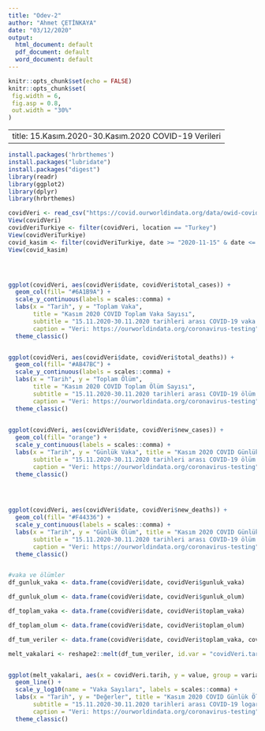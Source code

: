 ```yaml
---
title: "Odev-2"
author: "Ahmet ÇETİNKAYA"
date: "03/12/2020"
output:
  html_document: default
  pdf_document: default
  word_document: default
---
```


```r
knitr::opts_chunk$set(echo = FALSE)
knitr::opts_chunk$set(
 fig.width = 6,
 fig.asp = 0.8,
 out.width = "30%"
)
```

---
title: 15.Kasım.2020-30.Kasım.2020 COVID-19 Verileri
---
```r
install.packages('hrbrthemes')
install.packages("lubridate")
install.packages("digest")
library(readr)
library(ggplot2)
library(dplyr)
library(hrbrthemes)

covidVeri <- read_csv("https://covid.ourworldindata.org/data/owid-covid-data.csv")
View(covidVeri)
covidVeriTurkiye <- filter(covidVeri, location == "Turkey")
View(covidVeriTurkiye)
covid_kasim <- filter(covidVeriTurkiye, date >= "2020-11-15" & date <= "2020-11-30")
View(covid_kasim)




ggplot(covidVeri, aes(covidVeri$date, covidVeri$total_cases)) + 
  geom_col(fill= "#6A1B9A") +
  scale_y_continuous(labels = scales::comma) +
  labs(x = "Tarih", y = "Toplam Vaka", 
       title = "Kasım 2020 COVID Toplam Vaka Sayısı",
       subtitle = "15.11.2020-30.11.2020 tarihleri arası COVID-19 vaka sayısı",
       caption = "Veri: https://ourworldindata.org/coronavirus-testing")+
  theme_classic()


ggplot(covidVeri, aes(covidVeri$date, covidVeri$total_deaths)) + 
  geom_col(fill= "#AB47BC") +
  scale_y_continuous(labels = scales::comma) + 
  labs(x = "Tarih", y = "Toplam Ölüm", 
       title = "Kasım 2020 COVID Toplam Ölüm Sayısı",
       subtitle = "15.11.2020-30.11.2020 tarihleri arası COVID-19 ölüm sayısı",
       caption = "Veri: https://ourworldindata.org/coronavirus-testing")+
  theme_classic()
  

ggplot(covidVeri, aes(covidVeri$date, covidVeri$new_cases)) + 
  geom_col(fill= "orange") +
  scale_y_continuous(labels = scales::comma) +
  labs(x = "Tarih", y = "Günlük Vaka", title = "Kasım 2020 COVID Günlük Vaka Sayısı",
       subtitle = "15.11.2020-30.11.2020 tarihleri arası COVID-19 ölüm sayısı",
       caption = "Veri: https://ourworldindata.org/coronavirus-testing")+
  theme_classic()
  
  


ggplot(covidVeri, aes(covidVeri$date, covidVeri$new_deaths)) + 
  geom_col(fill= "#F44336") +
  scale_y_continuous(labels = scales::comma) +
  labs(x = "Tarih", y = "Günlük Ölüm", title = "Kasım 2020 COVID Günlük Ölüm Sayısı",
       subtitle = "15.11.2020-30.11.2020 tarihleri arası COVID-19 ölüm sayısı",
       caption = "Veri: https://ourworldindata.org/coronavirus-testing")+
  theme_classic()


#vaka ve ölümler
df_gunluk_vaka <- data.frame(covidVeri$date, covidVeri$gunluk_vaka)

df_gunluk_olum <- data.frame(covidVeri$date, covidVeri$gunluk_olum)

df_toplam_vaka <- data.frame(covidVeri$date, covidVeri$toplam_vaka)

df_toplam_olum <- data.frame(covidVeri$date, covidVeri$toplam_olum)

df_tum_veriler <- data.frame(covidVeri$date, covidVeri$toplam_vaka, covidVeri$toplam_olum, covidVeri$gunluk_vaka, covidVeri$gunluk_olum)

melt_vakalari <- reshape2::melt(df_tum_veriler, id.var = "covidVeri.tarih")


ggplot(melt_vakalari, aes(x = covidVeri.tarih, y = value, group = variable, col = variable)) +
  geom_line() +
  scale_y_log10(name = "Vaka Sayıları", labels = scales::comma) +
  labs(x = "Tarih", y = "Değerler", title = "Kasım 2020 COVID Günlük Ölüm Sayısı",
       subtitle = "15.11.2020-30.11.2020 tarihleri arası COVID-19 logaritmik değişimi",
       caption = "Veri: https://ourworldindata.org/coronavirus-testing")+
  theme_classic()




```

